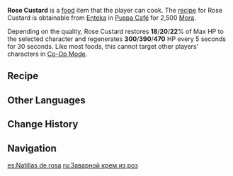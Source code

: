 {{Food Infobox
|id              = 108471
|description     = A dessert made from fermented milk.
|desc_suspicious = It appears to be fine, but as soon as you try some... your teeth will quiver due to the unbearable acidity. The lack of seasoning can still be made up for by adding more sugar. However, that lingering sourness is hardly something that can be easily forgotten.
|desc_basic      = Once the milk is fermented and filtered into yogurt, stir sugar in before garnishing with dried roses and chopped nuts. In the beginning, this dish was only popular among adventurers and traveling merchants, but now, it is served as breakfast and a tea-time dessert across Sumeru.
|desc_delicious  = When mixed together, the dense curd, fragrant petals, and crisp nuts together create a mellow and sweet taste. As that fragrant milky concoction slips down your throat, it is almost as if you can smell the floral scent from a long time ago.
|type            = Recovery Dishes
|effectType      = Regeneration
|effect          = Restores (var1)% of Max HP and regenerates (var2) HP every 5s for 30s.
|eff_att1        = HP Restore
|eff_att2        = HP Restore Percent
|eff_att3        = HP Regen
|eff_suspicious1 = 18
|eff_suspicious2 = 300
|eff_basic1      = 20
|eff_basic2      = 390
|eff_delicious1  = 22
|eff_delicious2  = 470
|quality         = 2
|variant         = Extravagant Slumber
|region          = Sumeru
|recipe          = Sold by [[Enteka]]
}}
'''Rose Custard''' is a [[food]] item that the player can cook. The [[recipe]] for Rose Custard is obtainable from [[Enteka]] in [[Puspa Café]] for 2,500 [[Mora]].

Depending on the quality, Rose Custard restores '''18'''/'''20'''/'''22'''% of Max HP to the selected character and regenerates '''300'''/'''390'''/'''470''' HP every 5 seconds for 30 seconds. Like most foods, this cannot target other players' characters in [[Co-Op Mode]].

{{Special Dish|Layla|Extravagant Slumber}}

==Recipe==
{{Recipe
|type = Cooking
|Milk = 2
|Sumeru Rose = 2
|Sugar = 1
|sort = Milk;Sumeru Rose;Sugar
}}

==Other Languages==
{{Other Languages
|en      = Rose Custard
|zhs     = 蔷薇奶糊
|zhs_rm  = Qiángwēi Nǎihú
|zht     = 薔薇奶糊
|zht_rm  = Qiángwéi Nǎihú
|zh_tl   = 
|ja      = ローズシュリカンド
|ja_rm   = Roozu Shurikando
|ja_tl   = Rose {{w|Shrikhand}}
|ko      = 장미 커스터드
|ko_rm   = Jangmi Keoseuteodeu
|ko_tl   = Rose Custard
|es      = Natillas de rosa
|es_tl   = Rose Custard
|fr      = Crème à la rose
|fr_tl   = Rose Cream
|ru      = Заварной крем из роз
|ru_tl   = Rose Boiled Cream
|th      = Rose Custard
|vi      = Sữa Trứng Tường Vi
|vi_tl   = Rose Custard
|vi_note = "Tường Vi" literally means {{w|Rosa multiflora}}, a species of rose
|de      = Rosenmus
|de_tl   = Rose Puree
|id      = Rose Custard
|pt      = Creme de Rosa
|pt_tl   = 
|tr      = Güllü Muhallebi
|tr_tl   = 
|it      = Crema alla rosa
|it_tl   = Rose Cream
}}

==Change History==
{{Change History|3.2}}

==Navigation==
{{Food Navbox}}

[[es:Natillas de rosa]]
[[ru:Заварной крем из роз]]